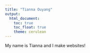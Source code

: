 ```yaml
---
title: "Tianna Ouyang"
output: 
  html_document:
    toc: true
    toc_float: true
    theme: cerulean
---
```


My name is Tianna and I make websites!